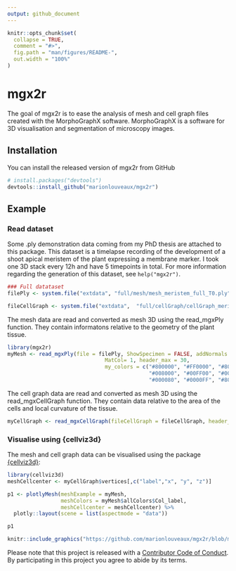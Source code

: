 ```yaml
---
output: github_document
---
```


<!-- README.md is generated from README.Rmd. Please edit that file -->

```r
knitr::opts_chunk$set(
  collapse = TRUE,
  comment = "#>",
  fig.path = "man/figures/README-",
  out.width = "100%"
)
```
# mgx2r

The goal of mgx2r is to ease the analysis of mesh and cell graph files created with the MorphoGraphX software. MorphoGraphX is a software for 3D visualisation and segmentation of microscopy images.

## Installation

You can install the released version of mgx2r from GitHub

``` r
# install.packages("devtools")
devtools::install_github("marionlouveaux/mgx2r")
```

## Example
### Read dataset
Some .ply demonstration data coming from my PhD thesis are attached to this package. This dataset is a timelapse recording of the development of a shoot apical meristem of the plant \emph{Arabidopsis thaliana} expressing a membrane marker. I took one 3D stack every 12h and have 5 timepoints in total. For more information regarding the generation of this dataset, see `help("mgx2r")`.

```r
### Full datataset
filePly <- system.file("extdata", "full/mesh/mesh_meristem_full_T0.ply", package = "mgx2r")

fileCellGraph <- system.file("extdata",  "full/cellGraph/cellGraph_meristem_full_T0.ply", package = "mgx2r")
```

The mesh data are read and converted as mesh 3D using the read_mgxPly function. They contain informatons relative to the geometry of the plant tissue. 
```r
library(mgx2r)
myMesh <- read_mgxPly(file = filePly, ShowSpecimen = FALSE, addNormals = TRUE,
                               MatCol= 1, header_max = 30,
                               my_colors = c("#800000", "#FF0000", "#808000", "#FFFF00",
                                             "#008000", "#00FF00", "#008080", "#00FFFF",
                                             "#000080", "#0000FF", "#800080", "#FF00FF"))
```

The cell graph data are read and converted as mesh 3D using the read_mgxCellGraph function. They contain data relative to the area of the cells and local curvature of the tissue.
```r
myCellGraph <- read_mgxCellGraph(fileCellGraph = fileCellGraph, header_max = 30)
```

### Visualise using {cellviz3d}
The mesh and cell graph data can be visualised using the package [{cellviz3d}](https://github.com/marionlouveaux/cellviz3d):
```r
library(cellviz3d)
meshCellcenter <- myCellGraph$vertices[,c("label","x", "y", "z")]

p1 <- plotlyMesh(meshExample = myMesh,
                 meshColors = myMesh$allColors$Col_label,
                 meshCellcenter = meshCellcenter) %>%
  plotly::layout(scene = list(aspectmode = "data"))

p1
```

```r
knitr::include_graphics("https://github.com/marionlouveaux/mgx2r/blob/master/inst/img/full/p1labels.png")
```

Please note that this project is released with a [Contributor Code of Conduct](CODE_OF_CONDUCT.md).
  By participating in this project you agree to abide by its terms.
